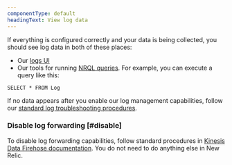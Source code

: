 ```yaml
---
componentType: default
headingText: View log data
---
```


If everything is configured correctly and your data is being collected, you should see log data in both of these places:

* Our [logs UI](https://one.newrelic.com/launcher/logger.log-launcher)
* Our tools for running [NRQL queries](/docs/chart-builder/use-chart-builder/choose-data/use-advanced-nrql-mode-specify-data). For example, you can execute a query like this:

```
SELECT * FROM Log
```

If no data appears after you enable our log management capabilities, follow our [standard log troubleshooting procedures](/docs/logs/log-management/troubleshooting/no-log-data-appears-ui/).

### Disable log forwarding [#disable]

To disable log forwarding capabilities, follow standard procedures in [Kinesis Data Firehose documentation](https://docs.aws.amazon.com/firehose/latest/dev/basic-create.html). You do not need to do anything else in New Relic.
